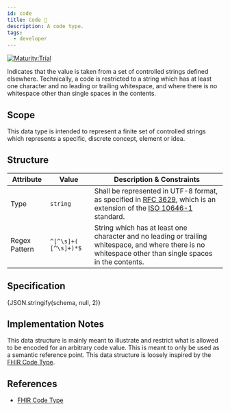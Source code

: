 ```yaml
---
id: code
title: Code 🔬
description: A code type.
tags:
  - developer
---
```




[![Maturity:Trial](https://img.shields.io/badge/Maturity-Trial-green)](/docs/spec#maturity)

Indicates that the value is taken from a set of controlled strings defined elsewhere. Technically, a code is restricted
to a string which has at least one character and no leading or trailing whitespace, and where there is no whitespace
other than single spaces in the contents.

## Scope

This data type is intended to represent a finite set of controlled strings which represents a specific, discrete
concept, element or idea.

## Structure

| Attribute     | Value                | Description & Constraints                                                                                                                                                                                      |
| ------------- | -------------------- | -------------------------------------------------------------------------------------------------------------------------------------------------------------------------------------------------------------- |
| Type          | `string`             | Shall be represented in UTF-8 format, as specified in [RFC 3629](https://datatracker.ietf.org/doc/html/rfc3629), which is an extension of the [ISO 10646-1](https://www.iso.org/standard/76835.html) standard. |
| Regex Pattern | `^[^\s]+( [^\s]+)*$` | String which has at least one character and no leading or trailing whitespace, and where there is no whitespace other than single spaces in the contents.                                                      |

## Specification

<Tabs queryString="tab">
  <TabItem
    value="schema"
    label="Schema"
    default
  >
    <JSONSchemaViewer
      resolverOptions={generateResolverOptions({ remote: true })}
      schema={schema}
      viewerOptions={{ showExamples: true }}
    />
  </TabItem>
  <TabItem
    value="source"
    label="Source"
  >
    <CodeBlock
      language="json"
      showLineNumbers
    >
      {JSON.stringify(schema, null, 2)}
    </CodeBlock>
  </TabItem>
</Tabs>

## Implementation Notes

This data structure is mainly meant to illustrate and restrict what is allowed to be encoded for an arbitrary code
value. This is meant to only be used as a semantic reference point. This data structure is loosely inspired by the
[FHIR Code Type](https://www.hl7.org/fhir/datatypes.html#code).

## References

- [FHIR Code Type](https://www.hl7.org/fhir/datatypes.html#code)

